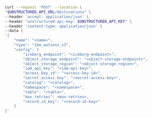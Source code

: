 ```bash curl
curl --request 'POST' --location \
"$UNSTRUCTURED_API_URL/destinations" \
--header 'accept: application/json' \
--header "unstructured-api-key: $UNSTRUCTURED_API_KEY" \
--header 'content-type: application/json' \
--data \
'{
    "name": "<name>",
    "type": "ibm_watsonx_s3",
    "config": {
        "iceberg_endpoint": "<iceberg-endpoint>",
        "object_storage_endpoint": "<object-storage-endpoint>",
        "object_storage_region": "<object-storage-region>",
        "iam_api_key": "<iam-api-key>",
        "access_key_id": "<access-key-id>",
        "secret_access_key": "<secret-access-key>",
        "catalog": "<catalog>",
        "namespace": "<namespace>",
        "table": "<table>",
        "max_retries": <max-retries>,
        "record_id_key": "<record-id-key>"
    }
}'
```